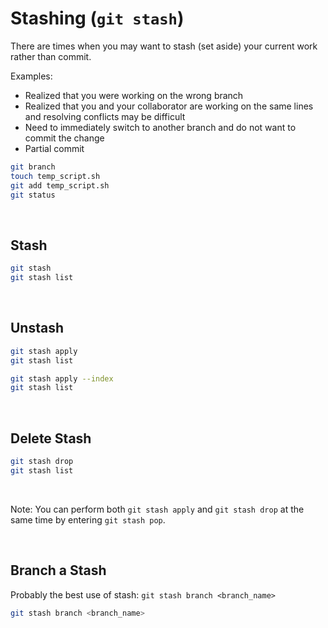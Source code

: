 # Stashing (`git stash`)

There are times when you may want to stash (set aside) your current work rather than commit.

Examples: 

* Realized that you were working on the wrong branch
* Realized that you and your collaborator are working on the same lines and resolving conflicts may be difficult
* Need to immediately switch to another branch and do not want to commit the change
* Partial commit

```bash
git branch
touch temp_script.sh
git add temp_script.sh
git status
```

<br>

## Stash

```bash
git stash
git stash list
```

<br>

## Unstash

```bash
git stash apply
git stash list
```

```bash
git stash apply --index
git stash list
```

<br>

## Delete Stash

```bash
git stash drop
git stash list
```

<br>

Note: You can perform both `git stash apply` and `git stash drop` at the same time by entering `git stash pop`.

<br>

## Branch a Stash

Probably the best use of stash: `git stash branch <branch_name>`

```bash
git stash branch <branch_name>
```